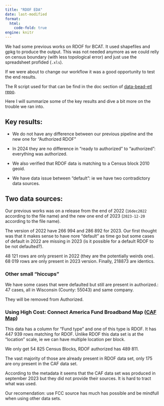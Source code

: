 ```yaml
---
title: "RDOF EDA"
date: last-modified
format: 
  html:
    code-fold: true
engine: knitr
---
```


We had some previous works on RDOF for BCAT. It used shapefiles and gpkg to produce the output. This was not needed anymore as we could relly on census boundary (with less topological error) and just use the spreadsheet profided (`.xls`). 

If we were about to change our workflow it was a good opportunity to test the end results. 

The R script used for that can be find in the doc section of [data-bead-etl repo](https://github.com/ruralinnovation/data-BEAD-ETL/tree/main/doc).

Here I will summarize some of the key results and dive a bit more on the trouble we ran into. 

## Key results:

- We do not have any difference between our previous pipeline and the new one for "Authorized RDOF"

- In 2024 they are no difference in "ready to authorized" to "authorized": everything was authorized. 

- We also verified that RDOF data is matching to a Census block 2010 geoid. 

- We have data issue between "default": ie we have two contradictory data sources. 


## Two data sources:

Our previous works was on a release from the end of 2022 (`16dec2022` according to the file name) and the new one end of 2023 (`2023-12-20` according to the file name).

The version of 2022 have 266 994 and  286 892 for 2023. Our first thought was that it makes sense to have nore "default" as time go but some cases of default in 2022 are missing in 2023 (is it possible for a default RDOF to be not defaulted?). 

 48 121 rows are only present in 2022 (they are the potentially weirds one). 68 019 rows are only present in 2023 version. Finally, 218873 are identics.  

### Other small "hiccups"

We have some cases that were defaulted but still are present in authorized.: 47 cases, all in Wisconsin (County: 55043) and same company. 

They will be removed from Authorized.

### Using High Cost: Connect America Fund Broadband Map ([CAF Map](https://opendata.usac.org/High-Cost/High-Cost-Connect-America-Fund-Broadband-Map-CAF-M/r59r-rpip/about_data)) 

This data has a column for "Fund type" and one of this type is RDOF. It has 447 939 rows matching for RDOF. Unlike RDOF this data set is at the "location" scale, ie we can have multiple location per block. 

We only get 54 825 Census Blocks, RDOF authorized has 489 811. 

The vast majority of those are already present in RDOF data set, only 175 are ony present in the CAF data set.

According to the metadata it seems that the CAF data set was produced in september 2023 but they did not provide their sources. It is hard to tract what was used. 

Our recomendation: use FCC source has much has possible and be mindfull when using other data sets.



